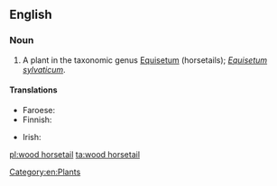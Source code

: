 ==English==

===Noun===
{{en-noun|sg=[[wood]] [[horsetail]]}}

# A plant in the taxonomic genus [[Equisetum]] (horsetails); ''[[Equisetum sylvaticum]]''.

====Translations====
{{trans-top|plant}}
* Faroese: {{t-|fo|tyrilsgras|n}}
* Finnish: {{t-|fi|metsäkorte}}
{{trans-mid}}
* Irish: {{t-|ga|scuab eich choille|f}}
{{trans-bottom}}

[[Category:en:Plants]]

[[pl:wood horsetail]]
[[ta:wood horsetail]]